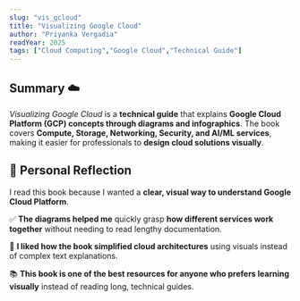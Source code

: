 ```yaml
---
slug: "vis_gcloud"
title: "Visualizing Google Cloud"
author: "Priyanka Vergadia"
readYear: 2025
tags: ["Cloud Computing","Google Cloud","Technical Guide"]
---
```


## Summary ☁️
*Visualizing Google Cloud* is a **technical guide** that explains **Google Cloud Platform (GCP) concepts through diagrams and infographics**. The book covers **Compute, Storage, Networking, Security, and AI/ML services**, making it easier for professionals to **design cloud solutions visually**.

## 💭 Personal Reflection
I read this book because I wanted a **clear, visual way to understand Google Cloud Platform**. 

✅ **The diagrams helped me** quickly grasp **how different services work together** without needing to read lengthy documentation.  

🎨 **I liked how the book simplified cloud architectures** using visuals instead of complex text explanations.  

📚 **This book is one of the best resources for anyone who prefers learning visually** instead of reading long, technical guides.
